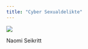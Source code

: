 ```yaml
---
title: "Cyber Sexualdelikte"
---
```



::: {#fig-gr}
![](assets/Naomi Seikritt.png)

Naomi Seikritt

:::


